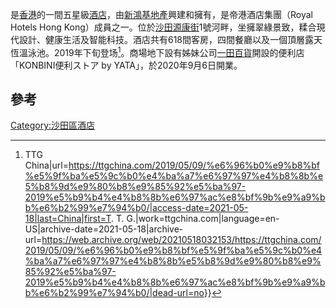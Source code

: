 {{Infobox hotel
| hotel_name         = 帝逸酒店 <br> ALVA HOTEL BY ROYAL
| image              = {{Show if file exists|comment=檔案不存在（本模板會在檔案恢復時自動顯示檔案，並由機器人自動清理模板，無需撤銷機器人的編輯）|file=https://www.hospitalitynet.org/picture/xxl_153101579.jpg?t=20190603113634|text=File:https://www.hospitalitynet.org/picture/xxl_153101579.jpg?t=20190603113634}}
| image_width        = 270px
| caption            = 帝逸酒店
| location           = [[沙田_(香港)|沙田]][[源康街|源康街]]1號
| coordinates        =
| opening_date       = 2019年12月23日
| stars              = 5星
| closing_date       =
| developer          = [[新鴻基地產|新鴻基地產]]
| owner              = [[新鴻基地產|新鴻基地產]]
| number_of_restaurants = 4間
| number_of_rooms    = 618間
| number_of_suites   =
| floor_area         =
| floors             = 
| parking            =
| website            = [http://www.alva.com.hk/ 帝逸酒店網頁]
| footnotes          =
}}

{{engname|帝逸酒店|ALVA HOTEL BY ROYAL}}是[[香港|香港]]的一間五星級[[酒店|酒店]]，由[[新鴻基地產|新鴻基地產]]興建和擁有，是帝港酒店集團（Royal Hotels Hong Kong）成員之一。位於[[沙田_(香港)|沙田]][[源康街|源康街]]1號河畔，坐擁翠綠景致，糅合現代設計、健康生活及智能科技。酒店共有618間客房，四間餐廳以及一個頂層露天恆溫泳池。2019年下旬登场<ref>{{Cite web|title=新鸿基地产旗下帝逸酒店 2019年下旬进驻沙田 {{!}} TTG China|url=https://ttgchina.com/2019/05/09/%e6%96%b0%e9%b8%bf%e5%9f%ba%e5%9c%b0%e4%ba%a7%e6%97%97%e4%b8%8b%e5%b8%9d%e9%80%b8%e9%85%92%e5%ba%97-2019%e5%b9%b4%e4%b8%8b%e6%97%ac%e8%bf%9b%e9%a9%bb%e6%b2%99%e7%94%b0/|access-date=2021-05-18|last=China|first=T. T. G.|work=ttgchina.com|language=en-US|archive-date=2021-05-18|archive-url=https://web.archive.org/web/20210518032153/https://ttgchina.com/2019/05/09/%e6%96%b0%e9%b8%bf%e5%9f%ba%e5%9c%b0%e4%ba%a7%e6%97%97%e4%b8%8b%e5%b8%9d%e9%80%b8%e9%85%92%e5%ba%97-2019%e5%b9%b4%e4%b8%8b%e6%97%ac%e8%bf%9b%e9%a9%bb%e6%b2%99%e7%94%b0/|dead-url=no}}</ref>。商場地下設有姊妹公司[[一田百貨|一田百貨]]開設的便利店「KONBINI便利ストア by YATA」，於2020年9月6日開業。

==參考==
{{reflist}}
{{新鴻基地產}}
[[Category:沙田區酒店|Category:沙田區酒店]]